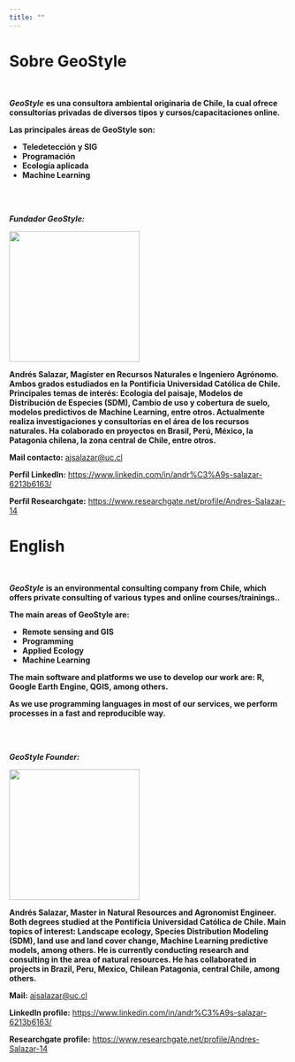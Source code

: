 ```yaml
---
title: ""
---
```


# **Sobre GeoStyle**

\

***GeoStyle*** **es una consultora ambiental originaria de Chile, la cual ofrece consultorías privadas de diversos tipos y cursos/capacitaciones online.**

**Las principales áreas de GeoStyle son:**

-   **Teledetección y SIG**
-   **Programación**
-   **Ecología aplicada**
-   **Machine Learning**

\
\

***Fundador GeoStyle:***

![](images/1581604252963.jfif){width="236"}

**Andrés Salazar, Magíster en Recursos Naturales e Ingeniero Agrónomo. Ambos grados estudiados en la Pontificia Universidad Católica de Chile. Principales temas de interés: Ecología del paisaje, Modelos de Distribución de Especies (SDM), Cambio de uso y cobertura de suelo, modelos predictivos de Machine Learning, entre otros. Actualmente realiza investigaciones y consultorías en el área de los recursos naturales. Ha colaborado en proyectos en Brasil, Perú, México, la Patagonia chilena, la zona central de Chile, entre otros.**

**Mail contacto:** [ajsalazar\@uc.cl](mailto:ajsalazar@uc.cl){.email}

**Perfil LinkedIn:** <https://www.linkedin.com/in/andr%C3%A9s-salazar-6213b6163/>

**Perfil Researchgate:** <https://www.researchgate.net/profile/Andres-Salazar-14>


# English

\

***GeoStyle*** **is an environmental consulting company from Chile, which offers private consulting of various types and online courses/trainings..**

**The main areas of GeoStyle are:**

-   **Remote sensing and GIS**
-   **Programming**
-   **Applied Ecology**
-   **Machine Learning**

**The main software and platforms we use to develop our work are: R, Google Earth Engine, QGIS, among others.**

**As we use programming languages in most of our services, we perform processes in a fast and reproducible way.**

\
\

***GeoStyle Founder:***

![](images/1581604252963.jfif){width="236"}

**Andrés Salazar, Master in Natural Resources and Agronomist Engineer. Both degrees studied at the Pontificia Universidad Católica de Chile. Main topics of interest: Landscape ecology, Species Distribution Modeling (SDM), land use and land cover change, Machine Learning predictive models, among others. He is currently conducting research and consulting in the area of natural resources. He has collaborated in projects in Brazil, Peru, Mexico, Chilean Patagonia, central Chile, among others.**

**Mail:** [ajsalazar\@uc.cl](mailto:ajsalazar@uc.cl){.email}

**LinkedIn profile:** <https://www.linkedin.com/in/andr%C3%A9s-salazar-6213b6163/>

**Researchgate profile:** <https://www.researchgate.net/profile/Andres-Salazar-14>